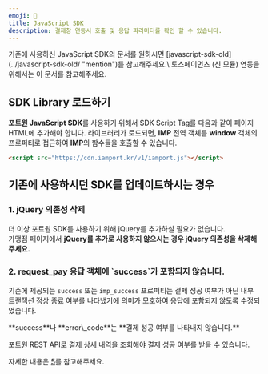 ```yaml
---
emoji: 🔖
title: JavaScript SDK
description: 결제창 연동시 호출 및 응답 파라미터를 확인 할 수 있습니다.
---
```




<Hint style="info">
기존에 사용하신 JavaScript SDK의 문서를 원하시면 [javascript-sdk-old](../javascript-sdk-old/ "mention")를 참고해주세요.\
토스페이먼츠 (신 모듈) 연동을 위해서는 이 문서를 참고해주세요.

</Hint>

## SDK Library 로드하기 <a href="#sdk-library" id="sdk-library"></a>

**포트원 JavaScript SDK**를 사용하기 위해서 SDK Script Tag를 다음과 같이 페이지 HTML에 추가해야 합니다. 라이브러리가 로드되면, **IMP** 전역 객체를 **window** 객체의 프로퍼티로 접근하여 **IMP**의 함수들을 호출할 수 있습니다.

```html title="HTML"
<script src="https://cdn.iamport.kr/v1/iamport.js"></script>
```

## 기존에 사용하시던 SDK를 업데이트하시는 경우

### 1. jQuery 의존성 삭제

더 이상 포트원 SDK를 사용하기 위해 jQuery를 추가하실 필요가 없습니다.\
가맹점 페이지에서 **jQuery를 추가로 사용하지 않으시는 경우 jQuery 의존성을 삭제해주세요.**

### **2. request_pay 응답 객체에 \`success\`가 포함되지 않습니다.**

기존에 제공되는 `success` 또는 `imp_success` 프로퍼티는 결제 성공 여부가 아닌 내부 트랜잭션 정상 종료 여부를 나타냈기에 의미가 모호하여 응답에 포함되지 않도록 수정되었습니다.

<Hint style="danger">
**success**나 **error\_code**는 **결제 성공 여부를 나타내지 않습니다.**

포트원 REST API로 [결제 상세 내역을 조회](../../api/api-1/api-7)해야 결제 성공 여부를 받을 수 있습니다.

자세한 내용은 [5](../../auth/guide/5/ "mention")를 참고해주세요.

</Hint>
